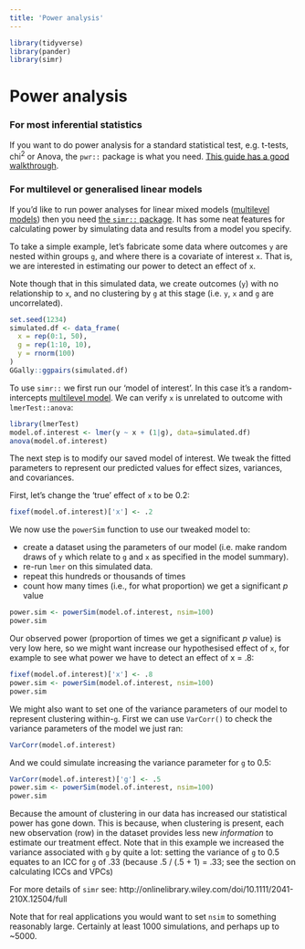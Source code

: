 ```yaml
---
title: 'Power analysis'
---
```


```r
library(tidyverse)
library(pander)
library(simr)
```

# Power analysis {#power-analysis}

### For most inferential statistics {-}

If you want to do power analysis for a standard statistical test, e.g. t-tests,
chi^2^ or Anova, the `pwr::` package is what you need.
[This guide has a good walkthrough](http://www.statmethods.net/stats/power.html).

### For multilevel or generalised linear models {-}

If you'd like to run power analyses for linear mixed models
([multilevel models](#multilevel-models)) then you need
[the `simr::` package](http://onlinelibrary.wiley.com/doi/10.1111/2041-210X.12504/full).
It has some neat features for calculating power by simulating data and results
from a model you specify.

To take a simple example, let's fabricate some data where outcomes `y` are
nested within groups `g`, and where there is a covariate of interest `x`. That
is, we are interested in estimating our power to detect an effect of `x`.

Note though that in this simulated data, we create outcomes (`y`) with no
relationship to `x`, and no clustering by `g` at this stage (i.e. `y`, `x` and
`g` are uncorrelated).

```r
set.seed(1234)
simulated.df <- data_frame(
  x = rep(0:1, 50),
  g = rep(1:10, 10),
  y = rnorm(100)
)
GGally::ggpairs(simulated.df)
```

To use `simr::` we first run our 'model of interest'. In this case it's a
random-intercepts [multilevel model](#multilevel-models). We can verify `x` is
unrelated to outcome with `lmerTest::anova`:

```r
library(lmerTest)
model.of.interest <- lmer(y ~ x + (1|g), data=simulated.df)
anova(model.of.interest)
```

The next step is to modify our saved model of interest. We tweak the fitted
parameters to represent our predicted values for effect sizes, variances, and
covariances.

First, let's change the 'true' effect of `x` to be 0.2:

```r
fixef(model.of.interest)['x'] <- .2
```

We now use the `powerSim` function to use our tweaked model to:

-   create a dataset using the parameters of our model (i.e. make random draws
    of `y` which relate to `g` and `x` as specified in the model summary).
-   re-run `lmer` on this simulated data.
-   repeat this hundreds or thousands of times
-   count how many times (i.e., for what proportion) we get a significant _p_
    value

```r
power.sim <- powerSim(model.of.interest, nsim=100)
power.sim
```

Our observed power (proportion of times we get a significant _p_ value) is very
low here, so we might want increase our hypothesised effect of `x`, for example
to see what power we have to detect an effect of x = .8:

```r
fixef(model.of.interest)['x'] <- .8
power.sim <- powerSim(model.of.interest, nsim=100)
power.sim
```

We might also want to set one of the variance parameters of our model to
represent clustering within-`g`. First we can use `VarCorr()` to check the
variance parameters of the model we just ran:

```r
VarCorr(model.of.interest)
```

And we could simulate increasing the variance parameter for `g` to 0.5:

```r
VarCorr(model.of.interest)['g'] <- .5
power.sim <- powerSim(model.of.interest, nsim=100)
power.sim
```

Because the amount of clustering in our data has increased our statistical power
has gone down. This is because, when clustering is present, each new observation
(row) in the dataset provides less new _information_ to estimate our treatment
effect. Note that in this example we increased the variance associated with `g`
by quite a lot: setting the variance of `g` to 0.5 equates to an ICC for `g` of
.33 (because .5 / (.5 + 1) = .33; see the section on [calculating ICCs and
VPCs]{#icc-and-vpc})

For more details of `simr` see:
http://onlinelibrary.wiley.com/doi/10.1111/2041-210X.12504/full

[Note that for real applications you would want to set `nsim` to something
reasonably large. Certainly at least 1000 simulations, and perhaps up to
~5000.]{.admonition}
